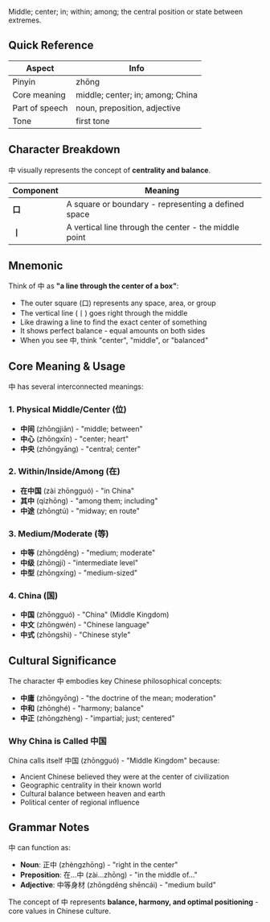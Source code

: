 Middle; center; in; within; among; the central position or state between extremes.

## Quick Reference

| Aspect         | Info                             |
| -------------- | -------------------------------- |
| Pinyin         | zhōng                            |
| Core meaning   | middle; center; in; among; China |
| Part of speech | noun, preposition, adjective     |
| Tone           | first tone                       |

## Character Breakdown

中 visually represents the concept of **centrality and balance**.

| Component | Meaning                                               |
| --------- | ----------------------------------------------------- |
| **口**    | A square or boundary - representing a defined space   |
| **丨**    | A vertical line through the center - the middle point |

## Mnemonic

Think of 中 as **"a line through the center of a box"**:

- The outer square (口) represents any space, area, or group
- The vertical line (丨) goes right through the middle
- Like drawing a line to find the exact center of something
- It shows perfect balance - equal amounts on both sides
- When you see 中, think "center", "middle", or "balanced"

## Core Meaning & Usage

中 has several interconnected meanings:

### **1. Physical Middle/Center (位)**

- **中间** (zhōngjiān) - "middle; between"
- **中心** (zhōngxīn) - "center; heart"
- **中央** (zhōngyāng) - "central; center"

### **2. Within/Inside/Among (在)**

- **在中国** (zài zhōngguó) - "in China"
- **其中** (qízhōng) - "among them; including"
- **中途** (zhōngtú) - "midway; en route"

### **3. Medium/Moderate (等)**

- **中等** (zhōngděng) - "medium; moderate"
- **中级** (zhōngjí) - "intermediate level"
- **中型** (zhōngxíng) - "medium-sized"

### **4. China (国)**

- **中国** (zhōngguó) - "China" (Middle Kingdom)
- **中文** (zhōngwén) - "Chinese language"
- **中式** (zhōngshì) - "Chinese style"

## Cultural Significance

The character 中 embodies key Chinese philosophical concepts:

- **中庸** (zhōngyōng) - "the doctrine of the mean; moderation"
- **中和** (zhōnghé) - "harmony; balance"
- **中正** (zhōngzhèng) - "impartial; just; centered"

### **Why China is Called 中国**

China calls itself 中国 (zhōngguó) - "Middle Kingdom" because:

- Ancient Chinese believed they were at the center of civilization
- Geographic centrality in their known world
- Cultural balance between heaven and earth
- Political center of regional influence

## Grammar Notes

中 can function as:

- **Noun**: 正中 (zhèngzhōng) - "right in the center"
- **Preposition**: 在...中 (zài...zhōng) - "in the middle of..."
- **Adjective**: 中等身材 (zhōngděng shēncái) - "medium build"

The concept of 中 represents **balance, harmony, and optimal positioning** - core values in Chinese
culture.
